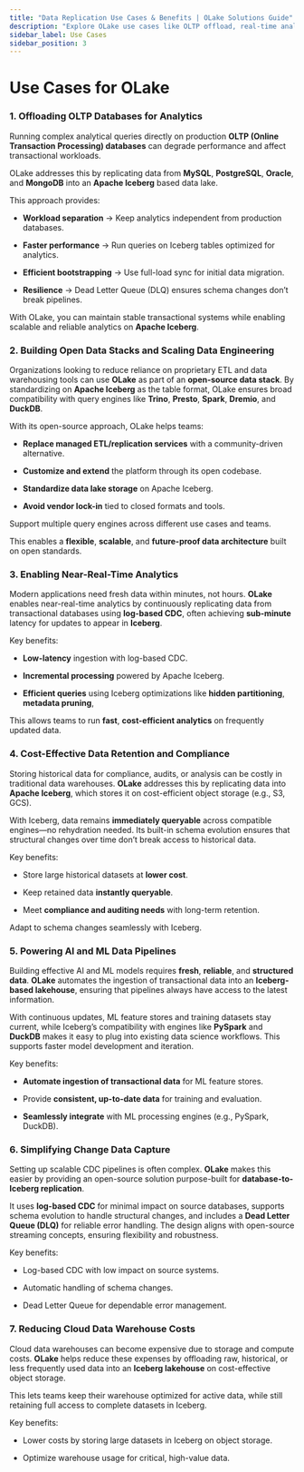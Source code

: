 ```yaml
---
title: "Data Replication Use Cases & Benefits | OLake Solutions Guide"
description: "Explore OLake use cases like OLTP offload, real-time analytics, cost reduction, AI/ML pipelines, and open data architectures with Apache Iceberg."
sidebar_label: Use Cases
sidebar_position: 3
---
```



# Use Cases for OLake

### 1. Offloading OLTP Databases for Analytics
Running complex analytical queries directly on production **OLTP (Online Transaction Processing) databases** can degrade performance and affect transactional workloads.

OLake addresses this by replicating data from **MySQL**, **PostgreSQL**, **Oracle**, and **MongoDB** into an **Apache Iceberg** based data lake.

This approach provides:

- **Workload separation** → Keep analytics independent from production databases.

- **Faster performance** → Run queries on Iceberg tables optimized for analytics.

- **Efficient bootstrapping** → Use full-load sync for initial data migration.

- **Resilience** → Dead Letter Queue (DLQ) ensures schema changes don’t break pipelines.

With OLake, you can maintain stable transactional systems while enabling scalable and reliable analytics on **Apache Iceberg**.

### 2. Building Open Data Stacks and Scaling Data Engineering
Organizations looking to reduce reliance on proprietary ETL and data warehousing tools can use **OLake** as part of an **open-source data stack**. By standardizing on **Apache Iceberg** as the table format, OLake ensures broad compatibility with query engines like **Trino**, **Presto**, **Spark**, **Dremio**, and **DuckDB**.

With its open-source approach, OLake helps teams:

- **Replace managed ETL/replication services** with a community-driven alternative.

- **Customize and extend** the platform through its open codebase.

- **Standardize data lake storage** on Apache Iceberg.

- **Avoid vendor lock-in** tied to closed formats and tools.

Support multiple query engines across different use cases and teams.

This enables a **flexible**, **scalable**, and **future-proof data architecture** built on open standards.

### 3. Enabling Near-Real-Time Analytics
Modern applications need fresh data within minutes, not hours. **OLake** enables near-real-time analytics by continuously replicating data from transactional databases using **log-based CDC**, often achieving **sub-minute** latency for updates to appear in **Iceberg**.

Key benefits:

- **Low-latency** ingestion with log-based CDC.

- **Incremental processing** powered by Apache Iceberg.

- **Efficient queries** using Iceberg optimizations like **hidden partitioning**, **metadata pruning**, 

This allows teams to run **fast**, **cost-efficient analytics** on frequently updated data.

### 4. Cost-Effective Data Retention and Compliance
Storing historical data for compliance, audits, or analysis can be costly in traditional data warehouses. **OLake** addresses this by replicating data into **Apache Iceberg**, which stores it on cost-efficient object storage (e.g., S3, GCS).

With Iceberg, data remains **immediately queryable** across compatible engines—no rehydration needed. Its built-in schema evolution ensures that structural changes over time don’t break access to historical data.

Key benefits:

- Store large historical datasets at **lower cost**.

- Keep retained data **instantly queryable**.

- Meet **compliance and auditing needs** with long-term retention.

Adapt to schema changes seamlessly with Iceberg.

### 5. Powering AI and ML Data Pipelines
Building effective AI and ML models requires **fresh**, **reliable**, and **structured data**. **OLake** automates the ingestion of transactional data into an **Iceberg-based lakehouse**, ensuring that pipelines always have access to the latest information.

With continuous updates, ML feature stores and training datasets stay current, while Iceberg’s compatibility with engines like **PySpark** and **DuckDB** makes it easy to plug into existing data science workflows. This supports faster model development and iteration.

Key benefits:

- **Automate ingestion of transactional data** for ML feature stores.

- Provide **consistent, up-to-date data** for training and evaluation.

- **Seamlessly integrate** with ML processing engines (e.g., PySpark, DuckDB).

### 6. Simplifying Change Data Capture
Setting up scalable CDC pipelines is often complex. **OLake** makes this easier by providing an open-source solution purpose-built for **database-to-Iceberg replication**.

It uses **log-based CDC** for minimal impact on source databases, supports schema evolution to handle structural changes, and includes a **Dead Letter Queue (DLQ)** for reliable error handling. The design aligns with open-source streaming concepts, ensuring flexibility and robustness.

Key benefits:

- Log-based CDC with low impact on source systems.

- Automatic handling of schema changes.

- Dead Letter Queue for dependable error management.

### 7. Reducing Cloud Data Warehouse Costs
Cloud data warehouses can become expensive due to storage and compute costs. **OLake** helps reduce these expenses by offloading raw, historical, or less frequently used data into an **Iceberg lakehouse** on cost-effective object storage.

This lets teams keep their warehouse optimized for active data, while still retaining full access to complete datasets in Iceberg.

Key benefits:

- Lower costs by storing large datasets in Iceberg on object storage.

- Optimize warehouse usage for critical, high-value data.

 

 

 